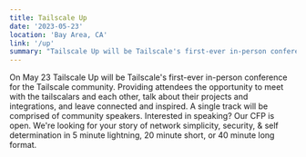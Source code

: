 ```yaml
---
title: Tailscale Up
date: '2023-05-23'
location: 'Bay Area, CA'
link: '/up'
summary: "Tailscale Up will be Tailscale's first-ever in-person conference for the Tailscale community."
---
```


On May 23 Tailscale Up will be Tailscale's first-ever in-person conference for the Tailscale community. Providing attendees the opportunity to meet with the tailscalars and each other, talk about their projects and integrations, and leave connected and inspired. A single track will be comprised of community speakers. Interested in speaking? Our CFP is open. We're looking for your story of network simplicity, security, & self determination in 5 minute lightning, 20 minute short, or 40 minute long format.
